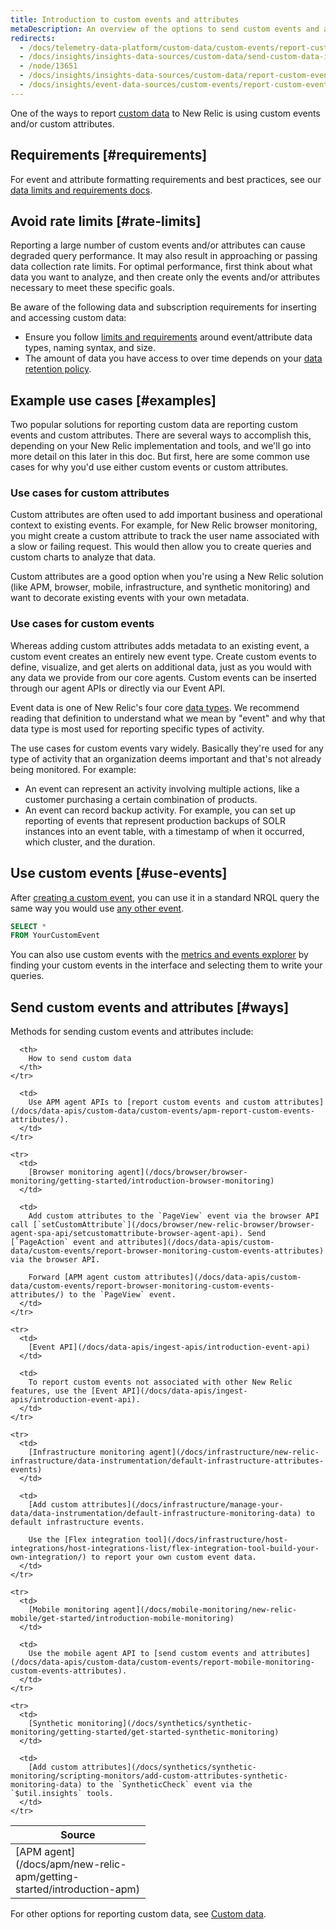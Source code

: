 ```yaml
---
title: Introduction to custom events and attributes
metaDescription: An overview of the options to send custom events and attributes to New Relic.
redirects:
  - /docs/telemetry-data-platform/custom-data/custom-events/report-custom-event-data
  - /docs/insights/insights-data-sources/custom-data/send-custom-data-insights
  - /node/13651
  - /docs/insights/insights-data-sources/custom-data/report-custom-event-data
  - /docs/insights/event-data-sources/custom-events/report-custom-event-data
---
```


One of the ways to report [custom data](/docs/data-apis/custom-data/intro-custom-data) to New Relic is using custom events and/or custom attributes.

## Requirements [#requirements]

For event and attribute formatting requirements and best practices, see our [data limits and requirements docs](/docs/data-apis/custom-data/custom-events/data-requirements-limits-custom-event-data).

## Avoid rate limits [#rate-limits]

Reporting a large number of custom events and/or attributes can cause degraded query performance. It may also result in approaching or passing data collection rate limits. For optimal performance, first think about what data you want to analyze, and then create only the events and/or attributes necessary to meet these specific goals.

Be aware of the following data and subscription requirements for inserting and accessing custom data:

* Ensure you follow [limits and requirements](/docs/data-apis/custom-data/custom-events/data-requirements-limits-custom-event-data) around event/attribute data types, naming syntax, and size.
* The amount of data you have access to over time depends on your [data retention policy](/docs/accounts/original-accounts-billing/original-data-retention/event-data-retention-original-pricing-plan).

## Example use cases [#examples]

Two popular solutions for reporting custom data are reporting custom events and custom attributes. There are several ways to accomplish this, depending on your New Relic implementation and tools, and we'll go into more detail on this later in this doc. But first, here are some common use cases for why you'd use either custom events or custom attributes.

### Use cases for custom attributes

Custom attributes are often used to add important business and operational context to existing events. For example, for New Relic browser monitoring, you might create a custom attribute to track the user name associated with a slow or failing request. This would then allow you to create queries and custom charts to analyze that data. 

Custom attributes are a good option when you're using a New Relic solution (like APM, browser, mobile, infrastructure, and synthetic monitoring) and want to decorate existing events with your own metadata.  

### Use cases for custom events

Whereas adding custom attributes adds metadata to an existing event, a custom event creates an entirely new event type. Create custom events to define, visualize, and get alerts on additional data, just as you would with any data we provide from our core agents. Custom events can be inserted through our agent APIs or directly via our Event API.

Event data is one of New Relic's four core [data types](/docs/data-apis/understand-data/new-relic-data-types/#event-data). We recommend reading that definition to understand what we mean by "event" and why that data type is most used for reporting specific types of activity.

The use cases for custom events vary widely. Basically they're used for any type of activity that an organization deems important and that's not already being monitored. For example:

* An event can represent an activity involving multiple actions, like a customer purchasing a certain combination of products.
* An event can record backup activity. For example, you can set up reporting of events that represent production backups of SOLR instances into an event table, with a timestamp of when it occurred, which cluster, and the duration.

## Use custom events [#use-events]

After [creating a custom event](docs/data-apis/custom-data/custom-events/collect-custom-attributes/#enabling-custom), you can use it in a standard NRQL query the same way you would use [any other event](/docs/query-your-data/nrql-new-relic-query-language/get-started/nrql-syntax-clauses-functions).
```sql
SELECT *
FROM YourCustomEvent
```

You can also use custom events with the [metrics and events explorer](docs/query-your-data/explore-query-data/browse-data/introduction-data-explorer/) by finding your custom events in the interface and selecting them to write your queries.

## Send custom events and attributes [#ways]

Methods for sending custom events and attributes include:

<table>
  <thead>
    <tr>
      <th width="200px">
        Source
      </th>

      <th>
        How to send custom data
      </th>
    </tr>
  </thead>

  <tbody>
    <tr>
      <td>
        [APM agent](/docs/apm/new-relic-apm/getting-started/introduction-apm)
      </td>

      <td>
        Use APM agent APIs to [report custom events and custom attributes](/docs/data-apis/custom-data/custom-events/apm-report-custom-events-attributes/).
      </td>
    </tr>

    <tr>
      <td>
        [Browser monitoring agent](/docs/browser/browser-monitoring/getting-started/introduction-browser-monitoring)
      </td>

      <td>
        Add custom attributes to the `PageView` event via the browser API call [`setCustomAttribute`](/docs/browser/new-relic-browser/browser-agent-spa-api/setcustomattribute-browser-agent-api). Send [`PageAction` event and attributes](/docs/data-apis/custom-data/custom-events/report-browser-monitoring-custom-events-attributes) via the browser API.

        Forward [APM agent custom attributes](/docs/data-apis/custom-data/custom-events/report-browser-monitoring-custom-events-attributes/) to the `PageView` event.
      </td>
    </tr>

    <tr>
      <td>
        [Event API](/docs/data-apis/ingest-apis/introduction-event-api)
      </td>

      <td>
        To report custom events not associated with other New Relic features, use the [Event API](/docs/data-apis/ingest-apis/introduction-event-api).
      </td>
    </tr>

    <tr>
      <td>
        [Infrastructure monitoring agent](/docs/infrastructure/new-relic-infrastructure/data-instrumentation/default-infrastructure-attributes-events)
      </td>

      <td>
        [Add custom attributes](/docs/infrastructure/manage-your-data/data-instrumentation/default-infrastructure-monitoring-data) to default infrastructure events.

        Use the [Flex integration tool](/docs/infrastructure/host-integrations/host-integrations-list/flex-integration-tool-build-your-own-integration/) to report your own custom event data.
      </td>
    </tr>

    <tr>
      <td>
        [Mobile monitoring agent](/docs/mobile-monitoring/new-relic-mobile/get-started/introduction-mobile-monitoring)
      </td>

      <td>
        Use the mobile agent API to [send custom events and attributes](/docs/data-apis/custom-data/custom-events/report-mobile-monitoring-custom-events-attributes).
      </td>
    </tr>

    <tr>
      <td>
        [Synthetic monitoring](/docs/synthetics/synthetic-monitoring/getting-started/get-started-synthetic-monitoring)
      </td>

      <td>
        [Add custom attributes](/docs/synthetics/synthetic-monitoring/scripting-monitors/add-custom-attributes-synthetic-monitoring-data) to the `SyntheticCheck` event via the `$util.insights` tools.
      </td>
    </tr>
  </tbody>
</table>

For other options for reporting custom data, see [Custom data](/docs/data-apis/custom-data/intro-custom-data). 
